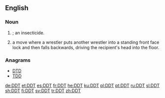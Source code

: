 ==English==

===Noun===
{{en-noun|-|s}}

# {{context|uncountable|lang=en}} {{abbreviation of|dichlorodiphenyltrichloroethane|nodot=1]|lang=en}}; an insecticide.
# {{context|countable|professional wrestling|lang=en}} a move where a wrestler puts another wrestler into a standing front face lock and then falls backwards, driving the recipient's head into the floor.

===Anagrams===
* [[DTD]]
* [[TDD#English|TDD]]

[[de:DDT]]
[[et:DDT]]
[[es:DDT]]
[[fr:DDT]]
[[he:DDT]]
[[ku:DDT]]
[[pl:DDT]]
[[pt:DDT]]
[[ru:DDT]]
[[sl:DDT]]
[[sh:DDT]]
[[fi:DDT]]
[[sv:DDT]]
[[tr:DDT]]
[[zh:DDT]]